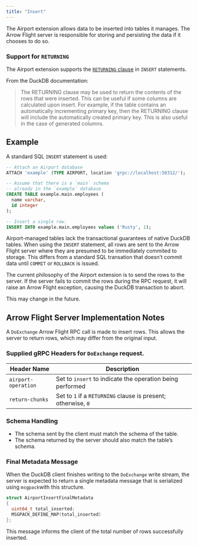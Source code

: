 ```yaml
---
title: "Insert"
---
```


The Airport extension allows data to be inserted into tables it manages. The Arrow Flight server is responsible for storing and persisting the data if it chooses to do so.

### Support for `RETURNING`

The Airport extension supports the [`RETURNING` clause](https://duckdb.org/docs/stable/sql/statements/insert.html#returning-clause) in `INSERT` statements.

From the DuckDB documentation:

> The RETURNING clause may be used to return the contents of the rows that were inserted. This can be useful if some columns are calculated upon insert. For example, if the table contains an automatically incrementing primary key, then the RETURNING clause will include the automatically created primary key. This is also useful in the case of generated columns.


## Example

A standard SQL `INSERT` statement is used:

```sql
-- Attach an Airport database
ATTACH 'example' (TYPE AIRPORT, location 'grpc://localhost:50312/');

-- Assume that there is a `main` schema
-- already in the `example` database
CREATE TABLE example.main.employees (
  name varchar,
  id integer
);

-- Insert a single row.
INSERT INTO example.main.employees values ('Rusty', 1);
```

::: {.callout-tip}
Airport-managed tables lack the transactional guarantees of native DuckDB tables. When using the `INSERT` statement, all rows are sent to the Arrow Flight server where they are presumed to be immediately commited to storage. This differs from a standard SQL transation that doesn't commit data until `COMMIT` or `ROLLBACK` is issued.

The current philosophy of the Airport extension is to send the rows to the server. If the server fails to commit the rows during the RPC request, it will raise an Arrow Flight exception, causing the DuckDB transaction to abort.

This may change in the future.
:::


## Arrow Flight Server Implementation Notes

A `DoExchange` Arrow Flight RPC call is made to insert rows. This allows the server to return rows, which may differ from the original input.

### Supplied gRPC Headers for `DoExchange` request.

| Header Name        | Description                              |
|-----------------|--------------------------------------------------|
| `airport-operation` | Set to `insert` to indicate the operation being performed |
| `return-chunks`   | Set to `1` if a `RETURNING` clause is present; otherwise, `0` |

### Schema Handling

- The schema sent by the client must match the schema of the table.
- The schema returned by the server should also match the table's schema.

### Final Metadata Message

When the DuckDB client finishes writing to the `DoExchange` write stream, the server is expected to return a single metadata message that is serialized using `msgpack`with this structure.

```c++
struct AirportInsertFinalMetadata
{
  uint64_t total_inserted;
  MSGPACK_DEFINE_MAP(total_inserted)
};
```

This message informs the client of the total number of rows successfully inserted.

